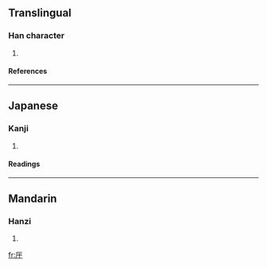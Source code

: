 ==Translingual==
===Han character===
{{Han char|rad=厂|as=03|sn=5|four=|canj=一一十 (MMJ)}}
# {{defn|Han}}
====References====
{{Han ref|kx=0160.210|dkj=02896|hdz=10068.060|uh=5388|ud=21384}}
----
==Japanese==
===Kanji===
{{ja-kanji|grade=|rs=厂03}}
# {{defn|Japanese}} 
====Readings====
{{ja-readings|on=[[かん]] (kan)|kun=[[がんだれ]] (gandare)}}
----
==Mandarin==
===Hanzi===
{{cmn-hanzi|pin=[[hǎn]] (han3)|wg=han<sup>3</sup>}}
# {{defn|Mandarin}}

[[fr:厈]]